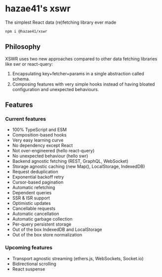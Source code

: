 # hazae41's xswr

The simplest React data (re)fetching library ever made

```bash
npm i @hazae41/xswr
```

## Philosophy

XSWR uses two new approaches compared to other data fetching libraries like swr or react-query:
1) Encapsulating key+fetcher+params in a single abstraction called schema.
2) Composing features with very simple hooks instead of having bloated configuration and unexpected behaviours.

## Features

### Current features 

- 100% TypeScript and ESM
- Composition-based hooks
- Very easy learning curve
- No dependency except React
- Not over-engineered (hello react-query)
- No unexpected behaviour (hello swr)
- Backend agnostic fetching (REST, GraphQL, WebSocket)
- Storage agnostic caching (new Map(), LocalStorage, IndexedDB)
- Request deduplication
- Exponential backoff retry
- Cursor-based pagination
- Automatic refetching
- Dependent queries
- SSR & ISR support
- Optimistic updates
- Cancellable requests
- Automatic cancellation
- Automatic garbage collection
- Per-query persistent storage
- Out of the box IndexedDB and LocalStorage
- Out of the box store normalization

### Upcoming features

- Transport agnostic streaming (ethers.js, WebSockets, Socket.io)
- Bidirectional scrolling
- React suspense